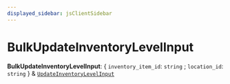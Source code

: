 ```yaml
---
displayed_sidebar: jsClientSidebar
---
```



# BulkUpdateInventoryLevelInput

 **BulkUpdateInventoryLevelInput**: { `inventory_item_id`: `string` ; `location_id`: `string`  } & [`UpdateInventoryLevelInput`](internal.internal-1.InventoryTypes.UpdateInventoryLevelInput.mdx)
